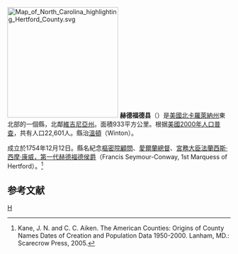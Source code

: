 {{noteTA
|T=zh-hans:赫德福德县 (北卡罗来纳州);zh-hk:赫德福德縣 (北卡羅萊納州);zh-tw:赫德福德郡 (北卡羅萊納州);
|1=zh-hans:县;zh-hk:縣;zh-tw:郡;
}}
[[File:Map_of_North_Carolina_highlighting_Hertford_County.svg|250px]]
'''赫德福德县'''（{{lang-en|Hertford County}}）是[[美國|美國]][[北卡羅萊納州|北卡羅萊納州]]東北部的一個縣，北鄰[[維吉尼亞州|維吉尼亞州]]。面積933平方公里。根据[[美國2000年人口普查|美國2000年人口普查]]，共有人口22,601人。縣治[[溫頓_(北卡羅萊納州)|溫頓]]（Winton）。

成立於1754年12月12日。縣名紀念[[英國樞密院|樞密院顧問]]、[[愛爾蘭總督|愛爾蘭總督]]、[[宮務大臣|宮務大臣]][[法蘭西斯·西摩·康威，第一代赫德福德侯爵|法蘭西斯·西摩·康威，第一代赫德福德侯爵]]（Francis Seymour-Conway, 1st Marquess of Hertford）。<ref>Kane, J. N. and C. C. Aiken. The American Counties: Origins of County Names Dates of Creation and Population Data 1950-2000. Lanham, MD.: Scarecrow Press, 2005.</ref>

== 参考文献 ==
<div class="references-small">
<references />
</div>

{{North Carolina}}
{{Authority Control}}
[[Category:北卡羅萊納州行政區劃|H]]